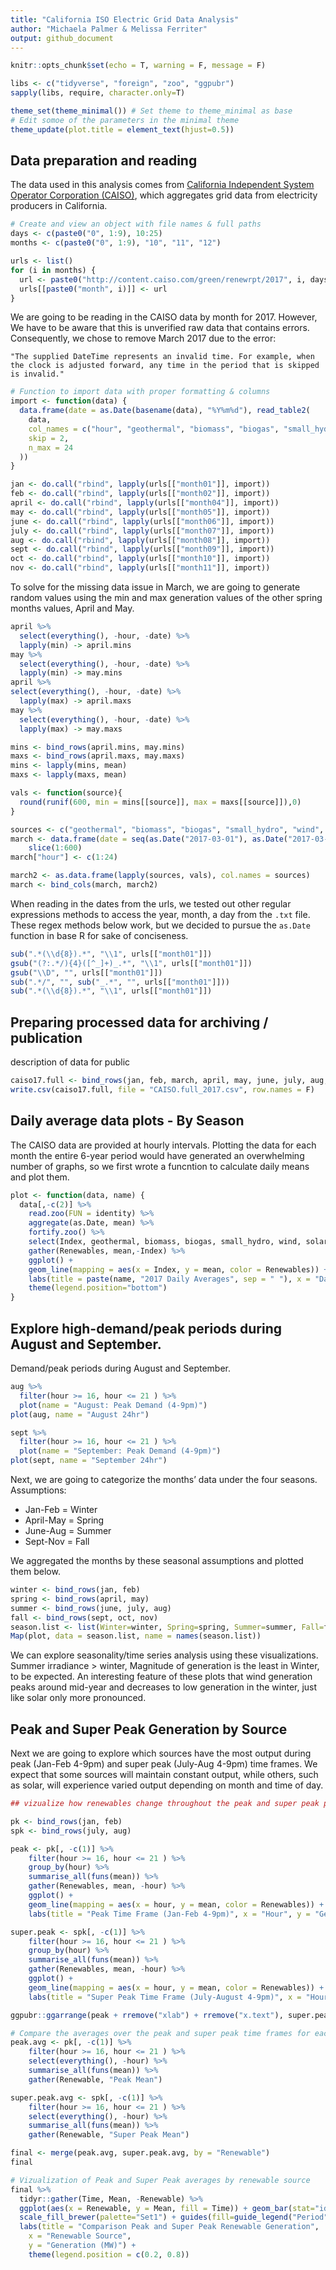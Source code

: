 ```yaml
---
title: "California ISO Electric Grid Data Analysis"
author: "Michaela Palmer & Melissa Ferriter"
output: github_document
---
```


```r
knitr::opts_chunk$set(echo = T, warning = F, message = F)
```

```r
libs <- c("tidyverse", "foreign", "zoo", "ggpubr")
sapply(libs, require, character.only=T)
```

```r
theme_set(theme_minimal()) # Set theme to theme_minimal as base
# Edit somoe of the parameters in the minimal theme
theme_update(plot.title = element_text(hjust=0.5))
```

## Data preparation and reading

The data used in this analysis comes from [California Independent System Operator Corporation (CAISO)](http://www.caiso.com/green/renewableswatch.html), which aggregates grid data from electricity producers in California.

```r
# Create and view an object with file names & full paths
days <- c(paste0("0", 1:9), 10:25)
months <- c(paste0("0", 1:9), "10", "11", "12")

urls <- list()
for (i in months) {
  url <- paste0("http://content.caiso.com/green/renewrpt/2017", i, days,"_DailyRenewablesWatch.txt")
  urls[[paste0("month", i)]] <- url
}
```

We are going to be reading in the CAISO data by month for 2017. However, We have to be aware that this is unverified raw data that contains errors. 
Consequently, we chose to remove March 2017 due to the error: 

`"The supplied DateTime represents an invalid time. For example, when the clock is adjusted forward, any time in the period that is skipped is invalid."`

```r
# Function to import data with proper formatting & columns 
import <- function(data) {
  data.frame(date = as.Date(basename(data), "%Y%m%d"), read_table2( 
    data,
    col_names = c("hour", "geothermal", "biomass", "biogas", "small_hydro", "wind", "solar_pv", "solar_thermal" ),
    skip = 2,
    n_max = 24
  )) 
}

jan <- do.call("rbind", lapply(urls[["month01"]], import))
feb <- do.call("rbind", lapply(urls[["month02"]], import)) 
april <- do.call("rbind", lapply(urls[["month04"]], import)) 
may <- do.call("rbind", lapply(urls[["month05"]], import)) 
june <- do.call("rbind", lapply(urls[["month06"]], import))
july <- do.call("rbind", lapply(urls[["month07"]], import))
aug <- do.call("rbind", lapply(urls[["month08"]], import))
sept <- do.call("rbind", lapply(urls[["month09"]], import))
oct <- do.call("rbind", lapply(urls[["month10"]], import))
nov <- do.call("rbind", lapply(urls[["month11"]], import))
```


To solve for the missing data issue in March, we are going to generate random values using the min and max generation values of the other spring months values, April and May.

```r
april %>%
  select(everything(), -hour, -date) %>%
  lapply(min) -> april.mins
may %>% 
  select(everything(), -hour, -date) %>%
  lapply(min) -> may.mins
april %>% 
select(everything(), -hour, -date) %>%
  lapply(max) -> april.maxs
may %>%
  select(everything(), -hour, -date) %>%
  lapply(max) -> may.maxs

mins <- bind_rows(april.mins, may.mins)
maxs <- bind_rows(april.maxs, may.maxs)
mins <- lapply(mins, mean)
maxs <- lapply(maxs, mean)

vals <- function(source){
  round(runif(600, min = mins[[source]], max = maxs[[source]]),0)
}

sources <- c("geothermal", "biomass", "biogas", "small_hydro", "wind", "solar_pv", "solar_thermal")
march <- data.frame(date = seq(as.Date("2017-03-01"), as.Date("2017-03-26"), length.out = 601)) %>%
    slice(1:600)
march["hour"] <- c(1:24)

march2 <- as.data.frame(lapply(sources, vals), col.names = sources)
march <- bind_cols(march, march2)
```

When reading in the dates from the urls, we tested out other regular expressions methods to access the year, month, a day from the `.txt` file. 
These regex methods below work, but we decided to pursue the `as.Date` function in base R for sake of conciseness. 

```r
sub(".*(\\d{8}).*", "\\1", urls[["month01"]])
gsub("(?:.*/){4}([^_]+)_.*", "\\1", urls[["month01"]])
gsub("\\D", "", urls[["month01"]])
sub(".*/", "", sub("_.*", "", urls[["month01"]]))
sub(".*(\\d{8}).*", "\\1", urls[["month01"]])
```


## Preparing processed data for archiving / publication

description of data for public

```r
caiso17.full <- bind_rows(jan, feb, march, april, may, june, july, aug, sept, oct, nov)
write.csv(caiso17.full, file = "CAISO.full_2017.csv", row.names = F)
```


## Daily average data plots - By Season

The CAISO data are provided at hourly intervals. Plotting the data for each month the entire 6-year period would have generated an overwhelming number of graphs, so we first wrote a funcntion to calculate daily means and plot them.

```r
plot <- function(data, name) {
  data[,-c(2)] %>%
    read.zoo(FUN = identity) %>%
    aggregate(as.Date, mean) %>%
    fortify.zoo() %>%
    select(Index, geothermal, biomass, biogas, small_hydro, wind, solar_pv, solar_thermal) %>%
    gather(Renewables, mean,-Index) %>%
    ggplot() +
    geom_line(mapping = aes(x = Index, y = mean, color = Renewables)) + 
    labs(title = paste(name, "2017 Daily Averages", sep = " "), x = "Date", y = "Generation (MW)") +
    theme(legend.position="bottom") 
}

```


## Explore high-demand/peak periods during August and September.

Demand/peak periods during August and September.

```r
aug %>%
  filter(hour >= 16, hour <= 21 ) %>%
  plot(name = "August: Peak Demand (4-9pm)")  
plot(aug, name = "August 24hr")

sept %>%
  filter(hour >= 16, hour <= 21 ) %>%
  plot(name = "September: Peak Demand (4-9pm)")  
plot(sept, name = "September 24hr")
```


Next, we are going to categorize the months' data under the four seasons. 
Assumptions:

  - Jan-Feb = Winter
  - April-May = Spring 
  - June-Aug = Summer
  - Sept-Nov = Fall 

We aggregated the months by these seasonal assumptions and plotted them below. 

```r
winter <- bind_rows(jan, feb)
spring <- bind_rows(april, may)
summer <- bind_rows(june, july, aug)
fall <- bind_rows(sept, oct, nov)
season.list <- list(Winter=winter, Spring=spring, Summer=summer, Fall=fall)
Map(plot, data = season.list, name = names(season.list))
```

We can explore seasonality/time series analysis using these visualizations. 
Summer irradiance > winter,
Magnitude of generation is the least in Winter, to be expected. An interesting feature of these plots that wind generation peaks around mid-year and decreases to low generation in the winter, just like solar only more pronounced. 

## Peak and Super Peak Generation by Source 

Next we are going to explore which sources have the most output during peak (Jan-Feb 4-9pm) and super peak (July-Aug 4-9pm) time frames.  We expect that some sources will maintain constant output, while others, such as solar, will experience varied output depending on month and time of day. 

```r
## vizualize how renewables change throughout the peak and super peak periods

pk <- bind_rows(jan, feb)
spk <- bind_rows(july, aug)

peak <- pk[, -c(1)] %>%
    filter(hour >= 16, hour <= 21 ) %>%
    group_by(hour) %>%
    summarise_all(funs(mean)) %>%
    gather(Renewables, mean, -hour) %>%
    ggplot() +
    geom_line(mapping = aes(x = hour, y = mean, color = Renewables)) + 
    labs(title = "Peak Time Frame (Jan-Feb 4-9pm)", x = "Hour", y = "Generation (MW)") 

super.peak <- spk[, -c(1)] %>%
    filter(hour >= 16, hour <= 21 ) %>%
    group_by(hour) %>%
    summarise_all(funs(mean)) %>%
    gather(Renewables, mean, -hour) %>%
    ggplot() +
    geom_line(mapping = aes(x = hour, y = mean, color = Renewables)) + 
    labs(title = "Super Peak Time Frame (July-August 4-9pm)", x = "Hour", y = "Generation (MW)") 

ggpubr::ggarrange(peak + rremove("xlab") + rremove("x.text"), super.peak, nrow = 2, common.legend = T, legend = "bottom")
```

```r
# Compare the averages over the peak and super peak time frames for each renewable
peak.avg <- pk[, -c(1)] %>%
    filter(hour >= 16, hour <= 21 ) %>%
    select(everything(), -hour) %>%
    summarise_all(funs(mean)) %>%
    gather(Renewable, "Peak Mean")

super.peak.avg <- spk[, -c(1)] %>%
    filter(hour >= 16, hour <= 21 ) %>%
    select(everything(), -hour) %>%
    summarise_all(funs(mean)) %>%
    gather(Renewable, "Super Peak Mean")

final <- merge(peak.avg, super.peak.avg, by = "Renewable")
final
```

```r
# Vizualization of Peak and Super Peak averages by renewable source
final %>%
  tidyr::gather(Time, Mean, -Renewable) %>%
  ggplot(aes(x = Renewable, y = Mean, fill = Time)) + geom_bar(stat="identity", position = "dodge", width = 0.6) +
  scale_fill_brewer(palette="Set1") + guides(fill=guide_legend("Period")) + 
  labs(title = "Comparison Peak and Super Peak Renewable Generation",
    x = "Renewable Source", 
    y = "Generation (MW)") + 
    theme(legend.position = c(0.2, 0.8))
```



